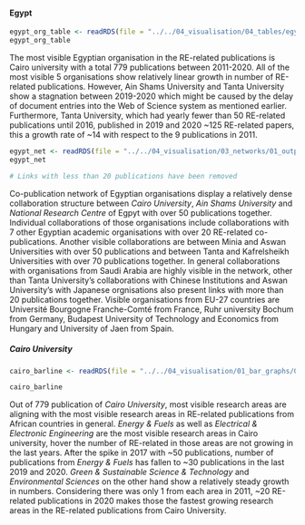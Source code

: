 #### Egypt

```r
egypt_org_table <- readRDS(file = "../../04_visualisation/04_tables/egypt_org_table.Rds")
egypt_org_table
```

The most visible Egyptian organisation in the RE-related publications is Cairo university with a total 779 publications between 2011-2020. All of the most visible 5 organisations show relatively linear growth in number of RE-related publications. However, Ain Shams University and Tanta University show a stagnation between 2019-2020 which might be caused by the delay of document entries into the Web of Science system as mentioned earlier. Furthermore, Tanta University, which had yearly fewer than 50 RE-related publications until 2016, published in 2019 and 2020 ~125 RE-related papers, this a growth rate of ~14 with respect to the 9 publications in 2011.

```r
egypt_net <- readRDS(file = "../../04_visualisation/03_networks/01_outputs/egypt_net.Rds")
egypt_net

```
```r
# Links with less than 20 publications have been removed
```


Co-publication network of Egyptian organisations display a relatively dense collaboration structure between *Cairo University*, *Ain Shams University* and *National Research Centre* of Egpyt with over 50 publications together. Individual collaborations of those organisations include collaborations with 7 other Egyptian academic organisations with over 20 RE-related co-publications. Another visible collaborations are between Minia and Aswan Universities with over 50 publications and between Tanta and Kafrelsheikh Universities with over 70 publications together.  In general collaborations with organisations from Saudi Arabia are highly visible in the network, other than Tanta University's collaborations with Chinese Institutions and Aswan University's with Japanese orgnisations also present links with more than 20 publications together. Visible organisations from EU-27 countries are Université Bourgogne Franche-Comté from France, Ruhr university Bochum from Germany, Budapest University of Technology and Economics from Hungary and University of Jaen from Spain.

##### Cairo University

```r
cairo_barline <- readRDS(file = "../../04_visualisation/01_bar_graphs/02_regions/cairo_ra_barline.Rds")

cairo_barline
```

Out of 779 publication of *Cairo University*, most visible research areas are aligning with the most visible research areas in RE-related publications from African countries in general. *Energy & Fuels* as well as *Electrical & Electronic Engineering* are the most visible research areas in Cairo university, hover the number of RE-related in those areas are not growing in the last years. After the spike in 2017 with ~50 publications, number of publications from *Energy & Fuels* has fallen to ~30 publications in the last 2019 and 2020. *Green & Sustainable Science & Technology* and *Environmental Sciences* on the other hand show a relatively steady growth in numbers. Considering there was only 1 from each area in 2011,  ~20 RE-related publications in 2020 makes those the fastest growing research areas in the RE-related publications from Cairo University.